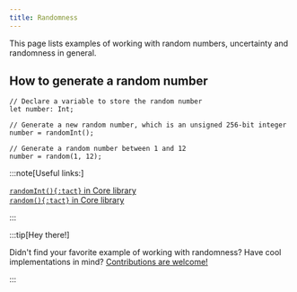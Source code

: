 ```yaml
---
title: Randomness
---
```


This page lists examples of working with random numbers, uncertainty and randomness in general.

## How to generate a random number

```tact
// Declare a variable to store the random number
let number: Int;

// Generate a new random number, which is an unsigned 256-bit integer
number = randomInt();

// Generate a random number between 1 and 12
number = random(1, 12);
```

:::note[Useful links:]

  [`randomInt(){:tact}` in Core library](/ref/core-random#randomint)\
  [`random(){:tact}` in Core library](/ref/core-random#random)

:::

:::tip[Hey there!]

  Didn't find your favorite example of working with randomness? Have cool implementations in mind? [Contributions are welcome!](https://github.com/tact-lang/tact/issues)

:::
